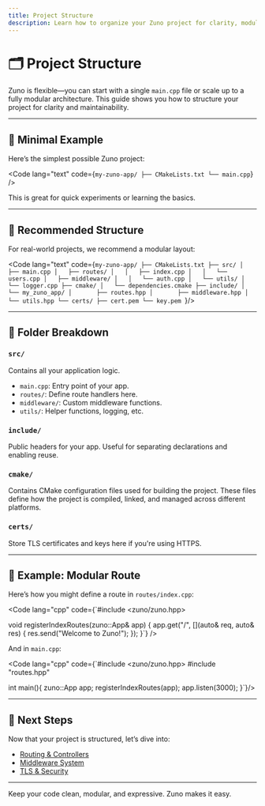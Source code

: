 ```yaml
---
title: Project Structure
description: Learn how to organize your Zuno project for clarity, modularity, and scalability.
---
```



# 🗂️ Project Structure

Zuno is flexible—you can start with a single `main.cpp` file or scale up to a fully modular architecture. This guide shows you how to structure your project for clarity and maintainability.

---

## 🧪 Minimal Example

Here’s the simplest possible Zuno project:

<Code lang="text" code={`my-zuno-app/
├── CMakeLists.txt
└── main.cpp`} />

This is great for quick experiments or learning the basics.

---

## 🧱 Recommended Structure

For real-world projects, we recommend a modular layout:

<Code lang="text" code={`my-zuno-app/
├── CMakeLists.txt
├── src/
│   ├── main.cpp
│   ├── routes/
│   │   ├── index.cpp
│   │   └── users.cpp
│   ├── middleware/
│   │   └── auth.cpp
│   └── utils/
│       └── logger.cpp
├── cmake/
│   └── dependencies.cmake
├── include/
│   └── my_zuno_app/
│       ├── routes.hpp
│       ├── middleware.hpp
│       └── utils.hpp
└── certs/
    ├── cert.pem
    └── key.pem
`}/>

---

## 📁 Folder Breakdown

### `src/`
Contains all your application logic.

- `main.cpp`: Entry point of your app.
- `routes/`: Define route handlers here.
- `middleware/`: Custom middleware functions.
- `utils/`: Helper functions, logging, etc.

### `include/`
Public headers for your app. Useful for separating declarations and enabling reuse.

### `cmake/`
Contains CMake configuration files used for building the project. These files define how the project is compiled, linked, and managed across different platforms.

### `certs/`
Store TLS certificates and keys here if you're using HTTPS.

---

## 🧩 Example: Modular Route

Here’s how you might define a route in `routes/index.cpp`:

<Code lang="cpp" code={`#include <zuno/zuno.hpp>

void registerIndexRoutes(zuno::App& app) {
    app.get("/", [](auto& req, auto& res) {
        res.send("Welcome to Zuno!");
    });
}`} />

And in `main.cpp`:

<Code lang="cpp" code={`#include <zuno/zuno.hpp>
#include "routes.hpp"

int main(){
    zuno::App app;
    registerIndexRoutes(app);
    app.listen(3000);
}`}/>

---

## 🧭 Next Steps

Now that your project is structured, let’s dive into:

- [Routing & Controllers](/guide/routing)
- [Middleware System](/guide/middleware)
- [TLS & Security](/guide/tls-security)

---

Keep your code clean, modular, and expressive. Zuno makes it easy.